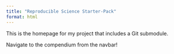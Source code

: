 ```yaml
---
title: "Reproducible Science Starter-Pack"
format: html
---
```



This is the homepage for my project that includes a Git submodule.

Navigate to the compendium from the navbar!
